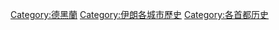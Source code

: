 {{Commonscat|History of Tehran}}

[[Category:德黑蘭|Category:德黑蘭]]
[[Category:伊朗各城市歷史|Category:伊朗各城市歷史]]
[[Category:各首都历史|Category:各首都历史]]
